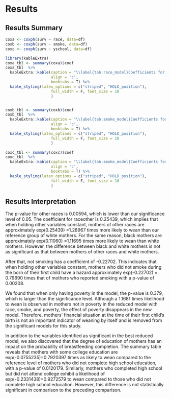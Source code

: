 # Results  

## Results Summary  
```r
coxa <- coxph(surv ~ race, data=df)
coxb <- coxph(surv ~ smoke, data=df)
coxc <- coxph(surv ~ yschool, data=df)
```

```r
library(kableExtra)
coxa_tbl <- summary(coxa)$coef
coxa_tbl  %>% 
  kableExtra::kable(caption = "\\label{tab:race_model}Coefficients for Race Model",
                    align = 'c',
                    booktabs = T) %>% 
  kable_styling(latex_options = c("striped", "HOLD_position"), 
                    full_width = F, font_size = 10
                    )


coxb_tbl <- summary(coxb)$coef
coxb_tbl  %>% 
  kableExtra::kable(caption = "\\label{tab:smoke_model}Coefficients for Smoke Model",
                    align = 'c',
                    booktabs = T) %>% 
  kable_styling(latex_options = c("striped", "HOLD_position"), 
                    full_width = F, font_size = 10
                    )

coxc_tbl <- summary(coxc)$coef
coxc_tbl  %>% 
  kableExtra::kable(caption = "\\label{tab:smoke_model}Coefficients for Year of School Model",
                    align = 'c',
                    booktabs = T) %>% 
  kable_styling(latex_options = c("striped", "HOLD_position"), 
                    full_width = F, font_size = 10
                    )
```


## Results Interpretation  

The p-value for other races is 0.00594, which is lower than our significance level of 0.05. The coefficient for raceother is 0.25439, which implies that when holding other variables constant, mothers of other races are approximately exp(0.25439) =1.28967 times more likely to wean than our reference group of white mothers. For the same reason, black mothers are approximately exp(0.11060) =1.11695 times more likely to wean than white mothers. However, the difference between black and white mothers is not as significant as that between mothers of other races and white mothers. 

After that, not smoking has a coefficient of -0.22702. This indicates that when holding other variables constant, mothers who did not smoke during the born of their first child have a hazard approximately exp(-0.22702) = 0.79690 times that of mothers who reported smoking with a p-value of 0.00208. 

We found that when only having poverty in the model, the p-value is 0.379, which is larger than the significance level. Although a 1.1681 times likelihood to wean is observed in mothers not in poverty in the reduced model with race, smoke, and poverty, the effect of poverty disappears in the new model. Therefore, mothers’ financial situation at the time of their first child's birth is not an important indicator of weaning by itself and is removed from the significant models for this study. 

In addition to the variables identified as significant in the best reduced model, we also discovered that the degree of education of mothers has an impact on the probability of breastfeeding completion. The summary table reveals that mothers with some college education are exp(-0.0755235)=0.7920397 times as likely to wean compared to the reference level of mothers who did not complete high school education, with a p-value of 0.0120179. Similarly, mothers who completed high school but did not attend college exhibit a likelihood of exp(-0.2331438)=0.9272579 to wean compared to those who did not complete high school education. However, this difference is not statistically significant in comparison to the preceding comparison. 




